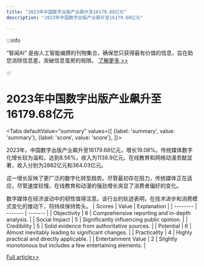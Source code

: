 ```yaml
---
title: "2023年中国数字出版产业飙升至16179.68亿元"
description: "2023年中国数字出版产业飙升至16179.68亿元"

---
```



:::info

“智闻AI“ 是由人工智能编撰的刊物集合，确保您只获得最有价值的信息，旨在助您消除信息差，突破信息茧房的局限。  [了解更多 >>](/)

:::

# 2023年中国数字出版产业飙升至16179.68亿元


<Tabs
	defaultValue="summary"
	values={[
	{label: 'summary', value: 'summary'},
	{label: 'score', value: 'score'},
]}>
<TabItem value="summary">


2023年，中国数字出版产业飙升至16179.68亿元，增长19.08%。传统媒体数字化增长较为温和，达到8.56%，收入为1138.9亿元。在线教育和网络动漫贡献显著，收入分别为2882亿元和364.03亿元。

这一增长反映了更广泛的数字化转型趋势。尽管最初存在阻力，传统媒体正在适应，尽管速度较慢。在线教育和动漫的强劲增长突显了消费者偏好的变化。

数字媒体在经济波动中的韧性值得注意。该行业的轨迹表明，在技术进步和消费模式变化的推动下，将持续保持势头。
</TabItem>
<TabItem value="score">
	| Scores     | Value   | Explanation |
	| -------- | ------- | ------- |
	| Objectivity  | 6    | Comprehensive reporting and in-depth analysis.    |
	| Social Impact | 5     | Significantly influencing public opinion.    |
	| Credibility    | 5    | Solid evidence from authoritative sources.    |
	| Potential    | 6    | Almost inevitably leading to significant changes.    |
	| Practicality    | 4    | Highly practical and directly applicable.    |
	| Entertainment Value    | 2    | Slightly monotonous but includes a few entertaining elements.    |
</TabItem>
</Tabs>

[Full article>>](https://readhub.cn/topic/8d3p1N906aI)
